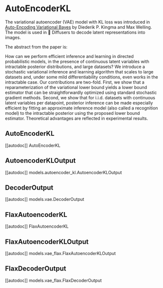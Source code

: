 # AutoEncoderKL

The variational autoencoder (VAE) model with KL loss was introduced in [Auto-Encoding Variational Bayes](https://arxiv.org/abs/1312.6114v11) by Diederik P. Kingma and Max Welling. The model is used in 🤗 Diffusers to decode latent representations into images.

The abstract from the paper is:

How can we perform efficient inference and learning in directed probabilistic models, in the presence of continuous latent variables with intractable posterior distributions, and large datasets? We introduce a stochastic variational inference and learning algorithm that scales to large datasets and, under some mild differentiability conditions, even works in the intractable case. Our contributions are two-fold. First, we show that a reparameterization of the variational lower bound yields a lower bound estimator that can be straightforwardly optimized using standard stochastic gradient methods. Second, we show that for i.i.d. datasets with continuous latent variables per datapoint, posterior inference can be made especially efficient by fitting an approximate inference model (also called a recognition model) to the intractable posterior using the proposed lower bound estimator. Theoretical advantages are reflected in experimental results.

## AutoEncoderKL

[[autodoc]] AutoEncoderKL

## AutoencoderKLOutput

[[autodoc]] models.autoencoder_kl.AutoencoderKLOutput

## DecoderOutput

[[autodoc]] models.vae.DecoderOutput

## FlaxAutoencoderKL

[[autodoc]] FlaxAutoencoderKL

## FlaxAutoencoderKLOutput

[[autodoc]] models.vae_flax.FlaxAutoencoderKLOutput

## FlaxDecoderOutput

[[autodoc]] models.vae_flax.FlaxDecoderOutput